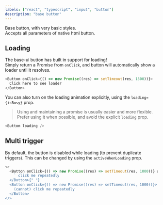 ```yaml
---
labels: ["react", "typescript", "input", "button"]
description: "base button"
---
```



Base button, with very basic styles.  
Accepts all parameters of native html button.

## Loading

The base-ui button has built in support for loading!  
Simply return a Promise from `onClick`, and button will automatically show a loader until it resolves.

```js live=true
<Button onClick={() => new Promise((res) => setTimeout(res, 1500))}>
  Click here to see loader
</Button>
```

You can also turn on the loading animation explicitly, using the `loading={isBusy}` prop.

> Using and maintaining a promise is usually easier and more flexible.  
> Prefer using it when possible, and avoid the explicit `loading` prop.

```js live=true
<Button loading />
```

## Multi trigger

By default, the button is disabled while loading (to prevent duplicate triggers). This can be changed by using the `activeWhenLoading` prop.

```js live=true
<>
  <Button onClick={() => new Promise((res) => setTimeout(res, 1000))} activeWhenLoading>
    ` click me repeatedly
  </Button>{" "}
  <Button onClick={() => new Promise((res) => setTimeout(res, 1000))}>
    (cannot) click me repeatedly
  </Button>
</>
```
